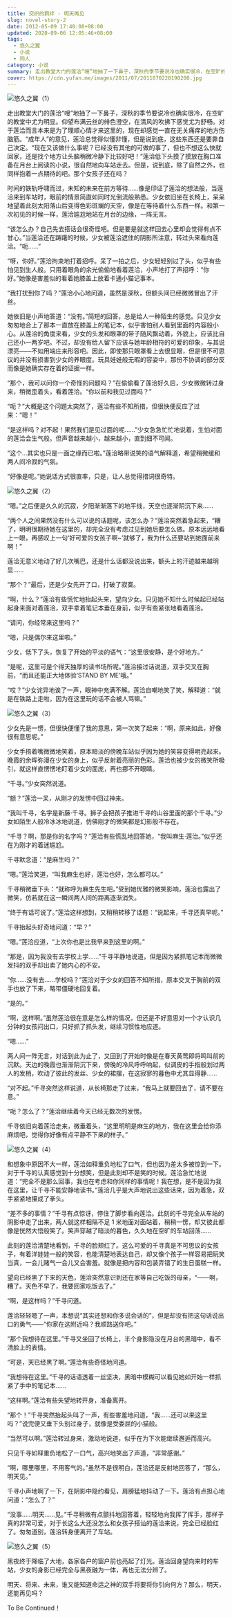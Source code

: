 ```yaml
---
title: 交织的羁绊 - 明天再见
slug: novel-story-2
date: 2012-05-09 17:40:08+08:00
updated: 2020-09-06 12:05:46+08:00
tags:
  - 悠久之翼
  - 小说
  - 同人
category: 小说
summary: 走出教堂大门的莲洽“嗖”地抽了一下鼻子，深秋的季节要说冷也确实很冷，在空旷的教堂中尤为明显。仰望布满云丝的绯色澄空，在清风的吹拂下感觉尤为舒畅。
cover: https://cdn.yufan.me/images/2011/07/2011070220190200.jpg
---
```


![悠久之翼（1）](https://cdn.yufan.me/images/2011/07/2011070220330400.jpg)

<MusicPlayer id={527785} />

走出教堂大门的莲洽“嗖”地抽了一下鼻子，深秋的季节要说冷也确实很冷，在空旷的教堂中尤为明显。仰望布满云丝的绯色澄空，在清风的吹拂下感觉尤为舒畅。对于莲洽而言本来是为了理顺心情才来这里的，现在却感觉一直在无关痛痒的地方伤脑筋。“成年人”的意见，莲洽总觉得似懂非懂，但是说到底，这些东西还是要靠自己决定。“现在又该做什么事呢？已经没有其他的可做的事了，但也不想这么快就回家，还是找个地方让头脑稍微冷静下比较好吧！”莲洽低下头摸了摸放在胸口准备在月台上阅读的小说，很自然地向车站走去。但是，说到底，除了自然之外，也同样抱着一点期待的吧。那个女孩子还在吗？

时间的铁轨呼啸而过，未知的未来在前方等待……像是印证了莲洽的想法般，当莲洽来到车站时，眼前的情景简直如同时光倒流般熟悉。少女依旧坐在长椅上，呆呆地望着此刻太阳落山后变得色彩斑斓的天空，像是在等待着什么东西一样。和第一次初见的时候一样，莲洽尴尬地站在月台的边缘，一阵无言。

“该怎么办？自己先去搭话会很奇怪吧。但是要是就这样回去心里却会觉得有点不甘心。”当莲洽还在踌躇的时候，少女被莲洽遮住的阴影所注意，转过头来看向莲洽。“呃……”

“呀，你好。”莲洽拘束地打着招呼。呆了一拍之后，少女轻轻别过了头，似乎有些怕见到生人般。只用着眼角的余光偷偷地看着莲洽，小声地打了声招呼：“你好。”她像是害羞似的看着她膝盖上放着卡通小猫记事本。

“我打扰到你了吗？”莲洽小心地问道，虽然是深秋，但额头间已经微微冒出了汗丝。

她依旧是小声地答道：“没有。”简短的回答，总是给人一种陌生的感觉。只见少女匆匆地合上了那本一直放在膝盖上的笔记本，似乎害怕别人看到里面的内容般小心。从莲洽的角度来看，少女的头发和眼罩的带子随风飘动着，外貌上，应该比自己还小一两岁吧。不过，却没有给人留下应该与她年龄相符的可爱的印象，与其说漂亮——不如用端庄来形容吧。因此，即使那只眼罩看上去很显眼，但是很不可思议的并没有损害到少女的养眼度。玩具娃娃般无暇的容姿中，那份不协调的部分反而像是她确实存在着的证据一样。

“那个，我可以问你一个奇怪的问题吗？”在偷偷看了莲洽好久后，少女微微转过身来，稍微歪着头，看着莲洽。“你以前和我见过面吗？”

“呃？”大概是这个问题太突然了，莲洽有些不知所措，但很快便反应了过来：“嗯！”

“是这样吗？对不起！果然我们是见过面的呢……”少女急急忙忙地说着，生怕对面的莲洽会生气般。但声音越来越小，越来越小，直到细不可闻。

“这个…其实也只是一面之缘而已啦。”莲洽略带说笑的语气解释道，希望稍微缓和两人间冷寂的气氛。

“好像是呢。”她说话方式很直率，只是，让人总觉得措词很奇特。

![悠久之翼（2）](https://cdn.yufan.me/images/2011/07/2011070220331000.jpg)

“嗯。”之后便是久久的沉寂，夕阳渐渐落下的地平线，天空也逐渐阴沉下来……

“两个人之间果然没有什么可以说的话题呢，该怎么办？”莲洽突然着急起来，“糟了，明明很期待她在这里的，却完全没有考虑过见到她后要怎么做。原本远远地看上一眼，再感叹上一句‘好可爱的女孩子啊~’就够了，我为什么还要站到她面前来啊！”

莲洽无意义地动了好几次嘴巴，还是什么话都没说出来，额头上的汗迹越来越明显……

“那个？”最后，还是少女先开了口，打破了寂寞。

“啊，什么？”莲洽有些慌忙地抬起头来，望向少女。只见她不知什么时候起已经站起身来面对着莲洽，双手拿着笔记本垂在身前，似乎有些紧张地看着莲洽。

“请问，你经常来这里吗？”

“嗯，只是偶尔来这里啦。”

少女，低下了头，恢复了开始的平淡的语气：“这里很安静，是个好地方。”

“是呢，这里可是个得天独厚的读书场所呢。”莲洽接过话说道，双手交叉在胸前，“而且还能正大地体验‘STAND BY ME’哦。”

“哎？”少女诧异地诶了一声，眼神中充满不解。莲洽自嘲地笑了笑，解释道：“就是在铁路上走啦，因为在这里玩的话不会被人骂嘛。”

![悠久之翼（3）](https://cdn.yufan.me/images/2011/07/2011070220331700.jpg)

少女先是一愣，但很快便懂了我的意思，第一次笑了起来：“啊，原来如此，好像很有意思呢。”

少女手捂着嘴微微地笑着，原本暗淡的傍晚车站似乎因为她的笑容变得明亮起来。晚霞的余晖弥漫在少女的身上，似乎反射着亮丽的色彩。莲洽也被少女的微笑所吸引，就这样直愣愣地盯着少女的面庞，再也挪不开眼睛。

“千寻。”少女突然说道。

“额？”莲洽一呆，从刚才的发愣中回过神来。

“我叫千寻，名字是新藤·千寻。狮子会把孩子推进千寻的山谷里面的那个千寻。”少女如陌生人般冷冰冰地说道，仿佛刚才的微笑都是幻影般不存在。

“千寻？啊，那是你的名字吗？”莲洽有些慌乱地回答她，“我叫麻生·莲治。”似乎还在为刚才的着迷尴尬。

千寻默念道：“是麻生吗？”

“嗯。”莲洽笑道，“叫我麻生也好，莲治也好，怎么都可以。”

千寻稍微垂下头：“就称呼为麻生先生吧。”受到她优雅的微笑影响，莲洽也露出了微笑，仿若就在这一瞬间两人间的距离逐渐消失。

“终于有话可说了。”莲洽这样想到，又稍稍转移了话题：“说起来，千寻还真早呢。”

千寻抬起头好奇地问道：“早？”

“嗯。”莲洽应道，“上次你也是比我早来到这里的啊。”

“那是，因为我没有去学校上学……”千寻平静地说道，但是因为紧抓笔记本而微微发抖的双手却出卖了她内心的不安。

“你……没有去……学校吗？”莲洽对于少女的回答不知所措，原本交叉于胸前的双手也放了下来，略带僵硬地回复着。

“是的。”

“啊，这样啊。”虽然莲洽很在意是怎么样的情况，但还是不好意思对一个才认识几分钟的女孩问出口，只好抓了抓头发，继续习惯性地应道。

“嗯……”

两人间一阵无言，对话到此为止了，又回到了开始时像是在春天黄莺即将鸣叫前的沉默。天边的晚霞也渐渐阴沉下来，傍晚的冷风呼呼响起，似调皮的手指般划过两人的发梢，吹动了彼此的发丝、少女的裙摆，在这寂寥的暮色中尤其显得静……

“对不起。”千寻突然这样说道，从长椅那走了过来，“我马上就要回去了，请不要在意。”

“呃？怎么了？”莲洽继续着今天已经无数次的发愣。

千寻依旧向着莲洽走来，微垂着头，“这里明明是麻生的地方，我在这里会给你添麻烦吧，觉得你好像有点平静不下来的样子。”

![悠久之翼（4）](https://cdn.yufan.me/images/2011/07/2011070220332300.jpg)

和想象中原因不大一样，莲洽如释重负地松了口气，但也因为差太多被惊到一下。对于千寻的认真感觉到十分想笑，但是此刻却不是笑的时候。莲洽急忙地说道：“完全不是那么回事，我也在考虑和你同样的事情呢！我在想，是不是因为我在这里，让千寻不能安静地读书。”莲洽几乎是大声地说出这些话来，因为着急，双手紧紧地攥成了拳头。

“差不多的事情？”千寻有点惊讶，停住了脚步看向莲洽。此刻的千寻完全从车站的阴影中走了出来，两人就这样相隔不足 1 米地面对面站着，稍稍一愣，却又彼此都像是恍然大悟般笑了。笑声穿越了暗淡的暮色，久久地在空旷的车站回荡……

此刻的莲洽清楚地看到，千寻的脸颊红了。这么可爱的千寻真是不可思议的女孩子，有着洋娃娃一般的笑容，也能清楚地表达自己，却又像个孩子一样容易把玩笑当真，一会儿赌气一会儿又会害羞。就像是把内容和包装弄错了的生日蛋糕一样。

望向已经黑了下来的天色，莲洽突然意识到还在家等自己吃饭的母亲，“——啊，糟了。天色不早了，我要回家吃饭去了。”

“啊，是这样吗？”千寻问道。

莲洽轻轻嗯了一声，本想说“其实还想和你多说会话的”，但是却没有把这句话说出口的勇气——“你家在这附近吗？我顺路送你吧。”

“那个我想待在这里。”千寻又坐回了长椅上，半个身影隐没在月台的黑暗中，看不清脸上的表情。

“可是，天已经黑了啊。”莲洽有些奇怪地问道。

“我想待在这里。”千寻的话语透着一丝坚决，黑暗中模糊可以看见她如开始一样抓紧了手中的笔记本……

“这样啊。”莲洽有些失望地转开身，准备离开。

“那个！”千寻突然抬起头叫了一声，有些害羞地问道，“我……还可以来这里吗？”说完便又垂下头别过身子，就像是受委屈的小猫般。

“当然可以啊。”莲洽转过身来，激动地说道，似乎在为下次能继续邂逅而高兴。

只见千寻如释重负地松了一口气，高兴地笑出了声道，“非常感谢。”

“啊，哪里哪里，不用客气的。”虽然不是很明白，莲洽还是反射地回答了，“那么，明天见。”

千寻小声地啊了一下，在阴影中隐约看见，肩膀猛地抖动了一下。莲洽有点担心地问道：“怎么了？”

“没事……明天……见。”千寻稍微有点颤抖地回答着，轻轻地向我挥了挥手，那样子真的非常可爱，对于长这么大还没怎么和女孩子搭讪的莲洽来说，完全已经脸红了。匆匆道别，莲洽转身便离开了车站。

![悠久之翼（5）](https://cdn.yufan.me/images/2011/07/2011070220332900.jpg)

黑夜终于降临了大地，各家各户的窗户前也亮起了灯光。莲洽回身望向来时的车站，少女的身影已经完全与黑夜融为一体，再也无法分辨了。

明天、将来、未来，谁又能知道命运之神的双手将要将你引向何方？那么，明天，还能再见吗？

To Be Continued！
